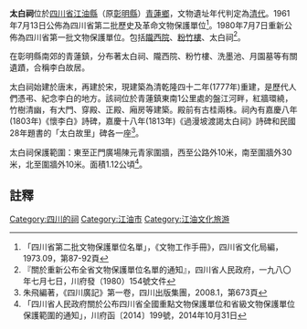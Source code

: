 {{msg:四川省文物保護單位
|名稱 = 太白故居
|編號 = 19
|圖片 = 
|級別 = S02
|分類 = 
|時代 = [[清代|清代]]
|地点 = [[四川省|四川省]][[江油縣|江油縣]]（原[[彰明縣|彰明縣]]）[[青蓮鄉|青蓮鄉]]
|坐標 =
|登錄 = 1961年7月13日
}}
{{msg:四川省文物保護單位
|名稱 = 太白故居（包括[[隴西院|隴西院]]、[[粉竹樓|粉竹樓]]、太白祠）
|編號 = 102
|圖片 = 
|級別 = S1
|分類 = 
|時代 = [[清代|清代]]
|地点 = [[四川省|四川省]][[江油縣|江油縣]]青蓮場
|坐標 =
|登錄 = 1980年7月7日
}}
'''太白祠'''位於[[四川省|四川省]][[江油縣|江油縣]]（原[[彰明縣|彰明縣]]）[[青蓮鄉|青蓮鄉]]，文物遺址年代判定為[[清代|清代]]。1961年7月13日公佈為四川省第二批歷史及革命文物保護單位<ref>「四川省第二批文物保護單位名單」，《文物工作手冊》，四川省文化局編，1973.09，第87-92頁</ref>。1980年7月7日重新公佈為四川省第一批文物保護單位。包括[[隴西院|隴西院]]、[[粉竹樓|粉竹樓]]、太白祠<ref>『關於重新公布全省文物保護單位名單的通知』，四川省人民政府，一九八〇年七月七日，川府發（1980）154號文件</ref>。

在彰明縣南郊的青蓮鎮，分布著太白祠、隴西院、粉竹樓、洗墨池、月園墓等有關遺蹟，合稱李白故居。

太白祠始建於唐末，再建於宋，現建築為清乾隆四十二年(1777年)重建，是歷代人們憑弔、紀念李白的地方。該祠位於青蓮鎮東南1公里處的盤江河畔，紅牆環繞，竹樹清幽，有大門、穿殿、正殿、廂房等建築。殿前有古桂兩株。祠內有嘉慶八年(1803年)《懷李白》詩碑，嘉慶十八年(1813年)《過漫坡渡謁太白祠》詩碑和民國28年題書的「太白故里」碑各一座<ref>朱飛編著，《四川廣記》第一卷，四川出版集團，2008.1，第673頁</ref>。 

太白祠保護範圍：東至正門廣場陳元青家圍牆，西至公路外10米，南至圍牆外30米，北至圍牆外10米。面積1.12公頃<ref>「四川省人民政府關於公布四川省全國重點文物保護單位和省級文物保護單位保護範圍的通知」，川府函〔2014〕199號，2014年10月31日</ref>。
==註釋==
{{reflist}}
{{文物保護單位小作品}}
{{綿陽市境內的四川省文物保護單位}}

[[Category:四川的祠|Category:四川的祠]]
[[Category:江油市|Category:江油市]]
[[Category:江油文化旅游|Category:江油文化旅游]]